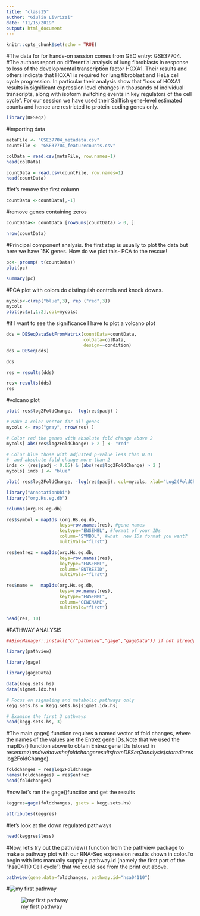 ```yaml
---
title: "class15"
author: "Giulia Livrizzi"
date: "11/15/2019"
output: html_document
---
```


```r
knitr::opts_chunk$set(echo = TRUE)
```

#The data for for hands-on session comes from GEO entry: GSE37704.
#The authors report on differential analysis of lung fibroblasts in response to loss of the developmental transcription factor HOXA1. Their results and others indicate that HOXA1 is required for lung fibroblast and HeLa cell cycle progression. In particular their analysis show that "loss of HOXA1 results in significant expression level changes in thousands of individual transcripts, along with isoform switching events in key regulators of the cell cycle". For our session we have used their Sailfish gene-level estimated counts and hence are restricted to protein-coding genes only.
```r
library(DESeq2)
```
#importing data

```r
metaFile <- "GSE37704_metadata.csv"
countFile <- "GSE37704_featurecounts.csv"
```


```r
colData = read.csv(metaFile, row.names=1)
head(colData)
```
```r
countData = read.csv(countFile, row.names=1)
head(countData)
```
#let's remove the first column
```r
countData <-countData[,-1]
```
#remove genes containing zeros
```r
countData<- countData [rowSums(countData) > 0, ]
```

```r
nrow(countData)
```
#Principal component analysis. the first step is usually to plot the data but here we have 15K genes. How do we plot this- PCA to the rescue!
```r
pc<- prcomp( t(countData))
plot(pc)
```
```r
summary(pc)
```
#PCA plot with colors do distinguish controls and knock downs.
```r
mycols<-c(rep("blue",3), rep ("red",3))
mycols
plot(pc$x[,1:2],col=mycols)
```
#if I want to see the significance I have to plot a volcano plot

```r
dds = DESeqDataSetFromMatrix(countData=countData,
                             colData=colData,
                             design=~condition)
dds = DESeq(dds)
```
```r
dds
```
```r
res = results(dds)
```
```r
res<-results(dds)
res
```
#volcano plot
```r
plot( res$log2FoldChange, -log(res$padj) )
```
```r
# Make a color vector for all genes
mycols <- rep("gray", nrow(res) )

# Color red the genes with absolute fold change above 2
mycols[ abs(res$log2FoldChange) > 2 ] <- "red"
```
```r
# Color blue those with adjusted p-value less than 0.01
#  and absolute fold change more than 2
inds <- (res$padj < 0.05) & (abs(res$log2FoldChange) > 2 )
mycols[ inds ] <- "blue"

plot( res$log2FoldChange, -log(res$padj), col=mycols, xlab="Log2(FoldChange)", ylab="-Log(P-value)" )
```


```r
library("AnnotationDbi")
library("org.Hs.eg.db")

columns(org.Hs.eg.db)
```

```r
res$symbol = mapIds (org.Hs.eg.db,
                    keys=row.names(res), #gene names
                    keytype="ENSEMBL", #format of your IDs
                    column="SYMBOL", #what  new IDs format you want?
                    multiVals="first")

res$entrez = mapIds(org.Hs.eg.db,
                    keys=row.names(res),
                    keytype="ENSEMBL",
                    column="ENTREZID",
                    multiVals="first")

res$name =   mapIds(org.Hs.eg.db,
                    keys=row.names(res),
                    keytype="ENSEMBL",
                    column="GENENAME",
                    multiVals="first")


```
```r
head(res, 10)
```
#PATHWAY ANALYSIS
```r
##BiocManager::install("c("pathview","gage","gageData")) if not already installed

library(pathview)

```
```r
library(gage)
```
```r
library(gageData)
```
```r
data(kegg.sets.hs)
data(sigmet.idx.hs)

```
```r

# Focus on signaling and metabolic pathways only
kegg.sets.hs = kegg.sets.hs[sigmet.idx.hs]

# Examine the first 3 pathways
head(kegg.sets.hs, 3)
```
#The main gage() function requires a named vector of fold changes, where the names of the values are the Entrez gene IDs.Note that we used the mapIDs() function above to obtain Entrez gene IDs (stored in res$entrez) and we have the fold change results from DESeq2 analysis (stored in res$log2FoldChange).
```r
foldchanges = res$log2FoldChange
names(foldchanges) = res$entrez
head(foldchanges)
```
#now let's ran the gage()function and get the results
```r
keggres=gage(foldchanges, gsets = kegg.sets.hs)
```
```r
attributes(keggres)
```
#let's look at the down regulated pathways

```r
head(keggres$less)
```
#Now, let's try out the pathview() function from the pathview package to make a pathway plot with our RNA-Seq expression results shown in color.To begin with lets manually supply a pathway.id (namely the first part of the "hsa04110 Cell cycle") that we could see from the print out above.
```r
pathview(gene.data=foldchanges, pathway.id="hsa04110")
```
#![my first pathway]("./hsa0")

![my first pathway](./hsa04110.pathview.png)


